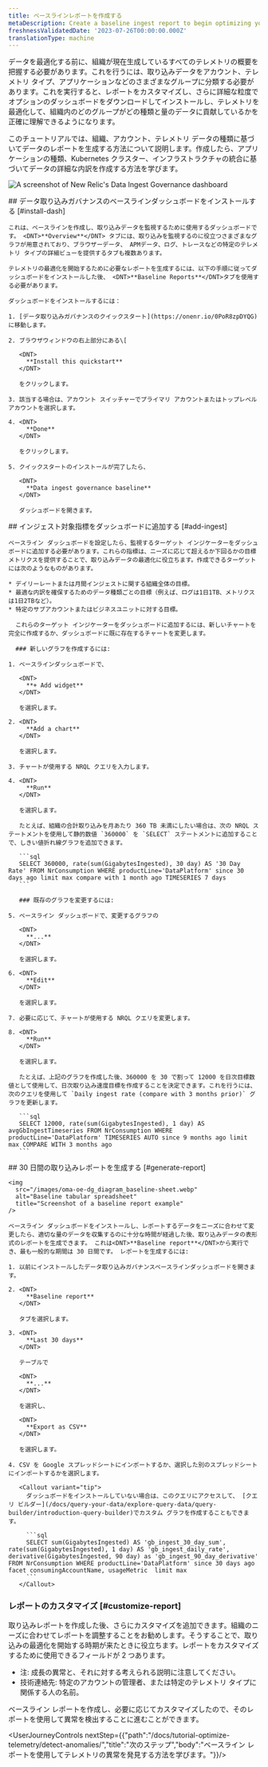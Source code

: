 ```yaml
---
title: ベースラインレポートを作成する
metaDescription: Create a baseline ingest report to begin optimizing your data.
freshnessValidatedDate: '2023-07-26T00:00:00.000Z'
translationType: machine
---
```


データを最適化する前に、組織が現在生成しているすべてのテレメトリの概要を把握する必要があります。これを行うには、取り込みデータをアカウント、テレメトリ タイプ、アプリケーションなどのさまざまなグループに分類する必要があります。これを実行すると、レポートをカスタマイズし、さらに詳細な粒度でオプションのダッシュボードをダウンロードしてインストールし、テレメトリを最適化して、組織内のどのグループがどの種類と量のデータに貢献しているかを正確に理解できるようになります。

このチュートリアルでは、組織、アカウント、テレメトリ データの種類に基づいてデータのレポートを生成する方法について説明します。作成したら、アプリケーションの種類、Kubernetes クラスター、インフラストラクチャの統合に基づいてデータの詳細な内訳を作成する方法を学びます。

<img
  title="Data Ingest Dash"
  alt="A screenshot of New Relic's Data Ingest Governance dashboard"
  src="/images/dashboards_screenshot-crop_data-ingest-gov-dashboard.webp"
/>

<Steps>
  <Step>
    ## データ取り込みガバナンスのベースラインダッシュボードをインストールする [#install-dash]

    これは、ベースラインを作成し、取り込みデータを監視するために使用するダッシュボードです。 <DNT>**Overview**</DNT> タブには、取り込みを監視するのに役立つさまざまなグラフが用意されており、ブラウザーデータ、 APMデータ、ログ、トレースなどの特定のテレメトリ タイプの詳細ビューを提供するタブも複数あります。

    テレメトリの最適化を開始するために必要なレポートを生成するには、以下の手順に従ってダッシュボードをインストールした後、 <DNT>**Baseline Reports**</DNT>タブを使用する必要があります。

    ダッシュボードをインストールするには：

    1. [データ取り込みガバナンスのクイックスタート](https://onenr.io/0PoR8zpDYQG)に移動します。

    2. ブラウザウィンドウの右上部分にある\[

       <DNT>
         **Install this quickstart**
       </DNT>

       をクリックします。

    3. 該当する場合は、アカウント スイッチャーでプライマリ アカウントまたはトップレベル アカウントを選択します。

    4. <DNT>
         **Done**
       </DNT>

       をクリックします。

    5. クイックスタートのインストールが完了したら、

       <DNT>
         **Data ingest governance baseline**
       </DNT>

       ダッシュボードを開きます。
  </Step>

  <Step>
    ## インジェスト対象指標をダッシュボードに追加する [#add-ingest]

    ベースライン ダッシュボードを設定したら、監視するターゲット インジケーターをダッシュボードに追加する必要があります。これらの指標は、ニーズに応じて超えるか下回るかの目標メトリクスを提供することで、取り込みデータの最適化に役立ちます。作成できるターゲットには次のようなものがあります。

    * デイリーレートまたは月間インジェストに関する組織全体の目標。
    * 最適な内訳を確保するためのデータ種類ごとの目標（例えば、ログは1日1TB、メトリクスは1日2TBなど）。
    * 特定のサブアカウントまたはビジネスユニットに対する目標。

      これらのターゲット インジケーターをダッシュボードに追加するには、新しいチャートを完全に作成するか、ダッシュボードに既に存在するチャートを変更します。

      ### 新しいグラフを作成するには:

    1. ベースラインダッシュボードで、

       <DNT>
         **+ Add widget**
       </DNT>

       を選択します。

    2. <DNT>
         **Add a chart**
       </DNT>

       を選択します。

    3. チャートが使用する NRQL クエリを入力します。

    4. <DNT>
         **Run**
       </DNT>

       を選択します。

       たとえば、組織の合計取り込みを月あたり 360 TB 未満にしたい場合は、次の NRQL ステートメントを使用して静的数値 `360000` を `SELECT` ステートメントに追加することで、しきい値折れ線グラフを追加できます。

       ```sql
       SELECT 360000, rate(sum(GigabytesIngested), 30 day) AS '30 Day Rate' FROM NrConsumption WHERE productLine='DataPlatform' since 30 days ago limit max compare with 1 month ago TIMESERIES 7 days
       ```

       ### 既存のグラフを変更するには:

    5. ベースライン ダッシュボードで、変更するグラフの

       <DNT>
         **...**
       </DNT>

       を選択します。

    6. <DNT>
         **Edit**
       </DNT>

       を選択します。

    7. 必要に応じて、チャートが使用する NRQL クエリを変更します。

    8. <DNT>
         **Run**
       </DNT>

       を選択します。

       たとえば、上記のグラフを作成した後、360000 を 30 で割って 12000 を日次目標数値として使用して、日次取り込み速度目標を作成することを決定できます。これを行うには、次のクエリを使用して `Daily ingest rate (compare with 3 months prior)` グラフを更新します。

       ```sql
       SELECT 12000, rate(sum(GigabytesIngested), 1 day) AS avgGbIngestTimeseries FROM NrConsumption WHERE productLine='DataPlatform' TIMESERIES AUTO since 9 months ago limit max COMPARE WITH 3 months ago
       ```
  </Step>

  <Step>
    ## 30 日間の取り込みレポートを生成する [#generate-report]

    <img
      src="/images/oma-oe-dg_diagram_baseline-sheet.webp"
      alt="Baseline tabular spreadsheet"
      title="Screenshot of a baseline report example"
    />

    ベースライン ダッシュボードをインストールし、レポートするデータをニーズに合わせて変更したら、適切な量のデータを収集するのに十分な時間が経過した後、取り込みデータの表形式のレポートを生成できます。 これは<DNT>**Baseline report**</DNT>から実行でき、最も一般的な期間は 30 日間です。 レポートを生成するには:

    1. 以前にインストールしたデータ取り込みガバナンスベースラインダッシュボードを開きます。

    2. <DNT>
         **Baseline report**
       </DNT>

       タブを選択します。

    3. <DNT>
         **Last 30 days**
       </DNT>

       テーブルで

       <DNT>
         **...**
       </DNT>

       を選択し、

       <DNT>
         **Export as CSV**
       </DNT>

       を選択します。

    4. CSV を Google スプレッドシートにインポートするか、選択した別のスプレッドシートにインポートするかを選択します。

       <Callout variant="tip">
         ダッシュボードをインストールしていない場合は、このクエリにアクセスして、 [クエリ ビルダー](/docs/query-your-data/explore-query-data/query-builder/introduction-query-builder)でカスタム グラフを作成することもできます。

         ```sql
         SELECT sum(GigabytesIngested) AS 'gb_ingest_30_day_sum', rate(sum(GigabytesIngested), 1 day) AS 'gb_ingest_daily_rate', derivative(GigabytesIngested, 90 day) as 'gb_ingest_90_day_derivative' FROM NrConsumption WHERE productLine='DataPlatform' since 30 days ago facet consumingAccountName, usageMetric  limit max
         ```
       </Callout>
  </Step>
</Steps>

### レポートのカスタマイズ [#customize-report]

取り込みレポートを作成した後、さらにカスタマイズを追加できます。組織のニーズに合わせてレポートを調整することをお勧めします。そうすることで、取り込みの最適化を開始する時期が来たときに役立ちます。レポートをカスタマイズするために使用できるフィールドが 2 つあります。

* 注: 成長の異常と、それに対する考えられる説明に注意してください。
* 技術連絡先: 特定のアカウントの管理者、または特定のテレメトリ タイプに関係する人の名前。

ベースライン レポートを作成し、必要に応じてカスタマイズしたので、そのレポートを使用して異常を検出することに進むことができます。

<UserJourneyControls nextStep={{"path":"/docs/tutorial-optimize-telemetry/detect-anomalies/","title":"次のステップ","body":"ベースライン レポートを使用してテレメトリの異常を発見する方法を学びます。"}}/>
